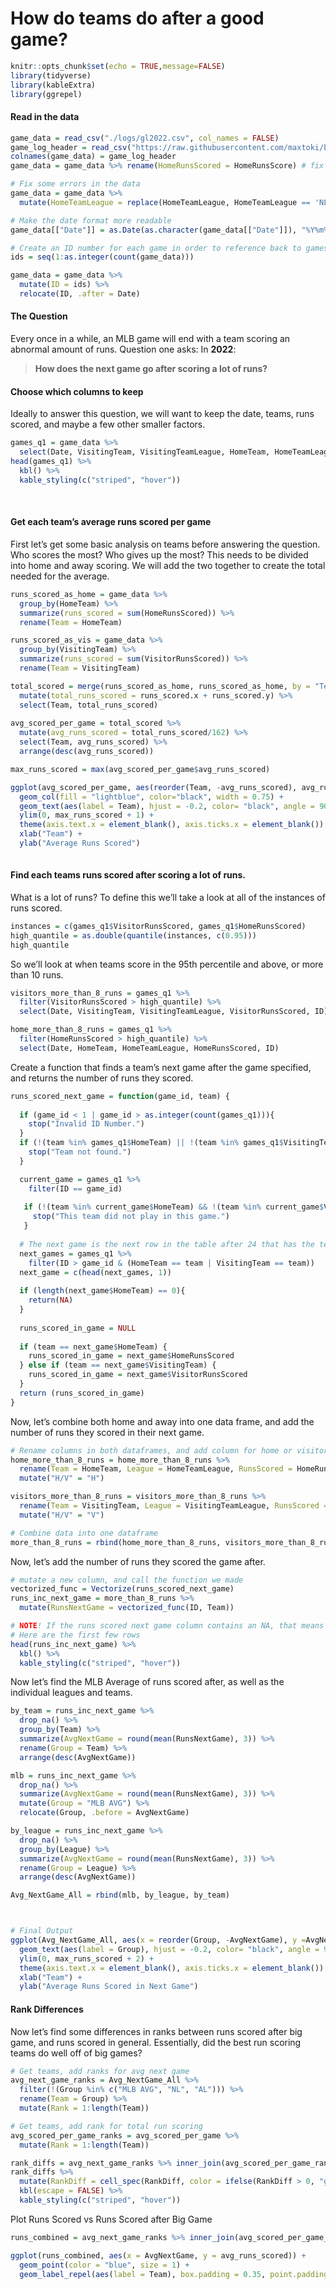# How do teams do after a good game?

```{r setup, include=FALSE}
knitr::opts_chunk$set(echo = TRUE,message=FALSE)
library(tidyverse)
library(kableExtra)
library(ggrepel)
```

#### Read in the data

```{r}
game_data = read_csv("./logs/gl2022.csv", col_names = FALSE)
game_log_header = read_csv("https://raw.githubusercontent.com/maxtoki/baseball_R/master/data/game_log_header.csv", col_names = FALSE)
colnames(game_data) = game_log_header
game_data = game_data %>% rename(HomeRunsScored = HomeRunsScore) # fix error in name
```

```{r}
# Fix some errors in the data
game_data = game_data %>% 
  mutate(HomeTeamLeague = replace(HomeTeamLeague, HomeTeamLeague == 'NL.1', 'NL'))
```

```{r}
# Make the date format more readable
game_data[["Date"]] = as.Date(as.character(game_data[["Date"]]), "%Y%m%d")
```

```{r}
# Create an ID number for each game in order to reference back to games.
ids = seq(1:as.integer(count(game_data)))

game_data = game_data %>% 
  mutate(ID = ids) %>% 
  relocate(ID, .after = Date)
```

#### The Question

Every once in a while, an MLB game will end with a team scoring an abnormal amount of runs. Question one asks: In **2022**:

> **How does the next game go after scoring a lot of runs?**

#### Choose which columns to keep

Ideally to answer this question, we will want to keep the date, teams, runs scored, and maybe a few other smaller factors.

```{r}
games_q1 = game_data %>% 
  select(Date, VisitingTeam, VisitingTeamLeague, HomeTeam, HomeTeamLeague, VisitorRunsScored, HomeRunsScored, ID)
head(games_q1) %>% 
  kbl() %>% 
  kable_styling(c("striped", "hover"))
```

<br>

#### Get each team's average runs scored per game

First let's get some basic analysis on teams before answering the question. Who scores the most? Who gives up the most? This needs to be divided into home and away scoring. We will add the two together to create the total needed for the average.

```{r}
runs_scored_as_home = game_data %>% 
  group_by(HomeTeam) %>% 
  summarize(runs_scored = sum(HomeRunsScored)) %>% 
  rename(Team = HomeTeam)

runs_scored_as_vis = game_data %>% 
  group_by(VisitingTeam) %>% 
  summarize(runs_scored = sum(VisitorRunsScored)) %>% 
  rename(Team = VisitingTeam)

total_scored = merge(runs_scored_as_home, runs_scored_as_home, by = "Team") %>% 
  mutate(total_runs_scored = runs_scored.x + runs_scored.y) %>% 
  select(Team, total_runs_scored)
  
avg_scored_per_game = total_scored %>% 
  mutate(avg_runs_scored = total_runs_scored/162) %>% 
  select(Team, avg_runs_scored) %>% 
  arrange(desc(avg_runs_scored))

max_runs_scored = max(avg_scored_per_game$avg_runs_scored)

ggplot(avg_scored_per_game, aes(reorder(Team, -avg_runs_scored), avg_runs_scored)) +
  geom_col(fill = "lightblue", color="black", width = 0.75) +
  geom_text(aes(label = Team), hjust = -0.2, color= "black", angle = 90, size = 3.5) +
  ylim(0, max_runs_scored + 1) +
  theme(axis.text.x = element_blank(), axis.ticks.x = element_blank()) +
  xlab("Team") +
  ylab("Average Runs Scored") 
  
```

#### Find each teams runs scored after scoring a lot of runs.

What is a lot of runs? To define this we'll take a look at all of the instances of runs scored.


```{r}
instances = c(games_q1$VisitorRunsScored, games_q1$HomeRunsScored)
high_quantile = as.double(quantile(instances, c(0.95)))
high_quantile
```

So we'll look at when teams score in the 95th percentile and above, or more than 10 runs.

```{r}

visitors_more_than_8_runs = games_q1 %>% 
  filter(VisitorRunsScored > high_quantile) %>% 
  select(Date, VisitingTeam, VisitingTeamLeague, VisitorRunsScored, ID)

home_more_than_8_runs = games_q1 %>% 
  filter(HomeRunsScored > high_quantile) %>% 
  select(Date, HomeTeam, HomeTeamLeague, HomeRunsScored, ID)

```

Create a function that finds a team's next game after the game specified, and returns the number of runs they scored.

```{r}

runs_scored_next_game = function(game_id, team) {
  
  if (game_id < 1 | game_id > as.integer(count(games_q1))){
    stop("Invalid ID Number.")
  }
  if (!(team %in% games_q1$HomeTeam) || !(team %in% games_q1$VisitingTeam)) {
    stop("Team not found.")
  }

  current_game = games_q1 %>% 
    filter(ID == game_id)
  
   if (!(team %in% current_game$HomeTeam) && !(team %in% current_game$VisitingTeam)) {
     stop("This team did not play in this game.")
   }
  
  # The next game is the next row in the table after 24 that has the team as one of the two teams listed.
  next_games = games_q1 %>% 
    filter(ID > game_id & (HomeTeam == team | VisitingTeam == team))
  next_game = c(head(next_games, 1))
  
  if (length(next_game$HomeTeam) == 0){
    return(NA)
  }
  
  runs_scored_in_game = NULL
  
  if (team == next_game$HomeTeam) {
    runs_scored_in_game = next_game$HomeRunsScored
  } else if (team == next_game$VisitingTeam) {
    runs_scored_in_game = next_game$VisitorRunsScored
  }
  return (runs_scored_in_game)
}

```

Now, let's combine both home and away into one data frame, and add the number of runs they scored in their next game.

```{r}
# Rename columns in both dataframes, and add column for home or visitor
home_more_than_8_runs = home_more_than_8_runs %>% 
  rename(Team = HomeTeam, League = HomeTeamLeague, RunsScored = HomeRunsScored) %>% 
  mutate("H/V" = "H")

visitors_more_than_8_runs = visitors_more_than_8_runs %>% 
  rename(Team = VisitingTeam, League = VisitingTeamLeague, RunsScored = VisitorRunsScored) %>% 
  mutate("H/V" = "V")
```

```{r}
# Combine data into one dataframe
more_than_8_runs = rbind(home_more_than_8_runs, visitors_more_than_8_runs) %>% arrange(Date)
```

Now, let's add the number of runs they scored the game after.

```{r}
# mutate a new column, and call the function we made
vectorized_func = Vectorize(runs_scored_next_game)
runs_inc_next_game = more_than_8_runs %>% 
  mutate(RunsNextGame = vectorized_func(ID, Team))

```

```{r}
# NOTE! If the runs scored next game column contains an NA, that means that was the last game of the season for that team.
# Here are the first few rows
head(runs_inc_next_game) %>% 
  kbl() %>% 
  kable_styling(c("striped", "hover"))
```

Now let's find the MLB Average of runs scored after, as well as the individual leagues and teams.

```{r}
by_team = runs_inc_next_game %>% 
  drop_na() %>% 
  group_by(Team) %>% 
  summarize(AvgNextGame = round(mean(RunsNextGame), 3)) %>% 
  rename(Group = Team) %>% 
  arrange(desc(AvgNextGame))

mlb = runs_inc_next_game %>% 
  drop_na() %>% 
  summarize(AvgNextGame = round(mean(RunsNextGame), 3)) %>% 
  mutate(Group = "MLB AVG") %>% 
  relocate(Group, .before = AvgNextGame)

by_league = runs_inc_next_game %>% 
  drop_na() %>% 
  group_by(League) %>% 
  summarize(AvgNextGame = round(mean(RunsNextGame), 3)) %>% 
  rename(Group = League) %>% 
  arrange(desc(AvgNextGame))

Avg_NextGame_All = rbind(mlb, by_league, by_team)



# Final Output
ggplot(Avg_NextGame_All, aes(x = reorder(Group, -AvgNextGame), y =AvgNextGame)) + geom_col(fill = "lightblue", color="black", width = 0.75) +
  geom_text(aes(label = Group), hjust = -0.2, color= "black", angle = 90, size = 3.5) +
  ylim(0, max_runs_scored + 2) +
  theme(axis.text.x = element_blank(), axis.ticks.x = element_blank()) +
  xlab("Team") +
  ylab("Average Runs Scored in Next Game") 
```

#### Rank Differences
Now let's find some differences in ranks between runs scored after big game, and runs scored in general. Essentially, did the best run scoring teams do well off of big games?

```{r}
# Get teams, add ranks for avg next game
avg_next_game_ranks = Avg_NextGame_All %>% 
  filter(!(Group %in% c("MLB AVG", "NL", "AL"))) %>% 
  rename(Team = Group) %>% 
  mutate(Rank = 1:length(Team))

# Get teams, add rank for total run scoring
avg_scored_per_game_ranks = avg_scored_per_game %>%
  mutate(Rank = 1:length(Team))

rank_diffs = avg_next_game_ranks %>% inner_join(avg_scored_per_game_ranks, by = "Team") %>% mutate(RankDiff = Rank.y - Rank.x) %>% select(Team, RankDiff) %>% arrange(desc(RankDiff))
rank_diffs %>% 
  mutate(RankDiff = cell_spec(RankDiff, color = ifelse(RankDiff > 0, "green", "red"))) %>% 
  kbl(escape = FALSE) %>% 
  kable_styling(c("striped", "hover"))
```


Plot Runs Scored vs Runs Scored after Big Game

```{r}
runs_combined = avg_next_game_ranks %>% inner_join(avg_scored_per_game_ranks, by = "Team") %>% select(Team, avg_runs_scored, AvgNextGame) 

ggplot(runs_combined, aes(x = AvgNextGame, y = avg_runs_scored)) +
  geom_point(color = "blue", size = 1) +
  geom_label_repel(aes(label = Team), box.padding = 0.35, point.padding = 0.5, segment.color = 'grey50') + theme_classic()
  

```

